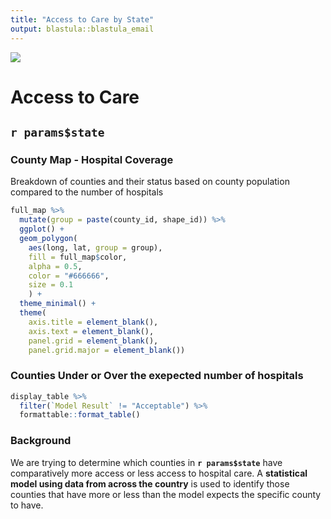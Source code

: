 ```yaml
---
title: "Access to Care by State"
output: blastula::blastula_email
---
```


<img src="RStudio1.png"/>

#  Access to Care 
## `r params$state`

### County Map - Hospital Coverage

Breakdown of counties and their status based on county population compared to the number of hospitals

```r
full_map %>%
  mutate(group = paste(county_id, shape_id)) %>%
  ggplot() +
  geom_polygon(
    aes(long, lat, group = group), 
    fill = full_map$color,
    alpha = 0.5,
    color = "#666666",
    size = 0.1
    ) +
  theme_minimal() +
  theme(
    axis.title = element_blank(), 
    axis.text = element_blank(), 
    panel.grid = element_blank(),
    panel.grid.major = element_blank()) 
```

### Counties Under or Over the exepected number of hospitals

```r
display_table %>%
  filter(`Model Result` != "Acceptable") %>%
  formattable::format_table()
```

### Background

We are trying to determine which counties in **`r params$state`** have comparatively more access or less access to hospital care. A **statistical model using data from across the country** is used to identify those counties that have more or less than the model expects the specific county to have.

